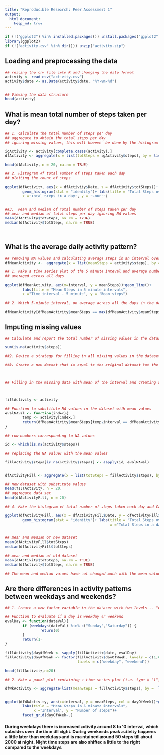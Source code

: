 ```yaml
---
title: "Reproducible Research: Peer Assessment 1"
output: 
  html_document:
    keep_md: true
---
```

```r
if (!("ggplot2") %in% installed.packages()) install.packages("ggplot2")
library(ggplot2)
if (!("activity.csv" %in% dir())) unzip("activity.zip")
```
## Loading and preprocessing the data
```r

## reading the csv file into R and changing the date format
activity <- read.csv("activity.csv")
activity$date <- as.Date(activity$date, "%Y-%m-%d")


## Viewing the data structure
head(activity)
```


## What is mean total number of steps taken per day?
```r

## 1. Calculate the total number of steps per day
## aggregate to obtain the total steps per day
## ignoring missing values, this will however be done by the histogram with NA equated to zero

igActivity <- activity[complete.cases(activity),]
dfActivity <- aggregate(x = list(totSteps = igActivity$steps), by = list(Date = igActivity$date), FUN = sum)

head(dfActivity, n = 20, na.rm = TRUE)

## 2. Histogram of total number of steps taken each day
## plotting the count of steps

ggplot(dfActivity, aes(x = dfActivity$Date, y = dfActivity$totSteps))+
        geom_histogram(stat = "identity")+ labs(title = "Total Steps over days",
        x ="Total Steps in a day", y = "Count")


##3.  Mean and median of total number of steps taken per day
## mean and median of total steps per day ignoring NA values
mean(dfActivity$totSteps, na.rm = TRUE)
median(dfActivity$totSteps, na.rm = TRUE)

        
```


## What is the average daily activity pattern?
```r

## removing NA values and calculating average steps in an interval over days
dfMeanActivity <-  aggregate(x = list(meanSteps = activity$steps), by = list(interval = activity$interval), FUN = mean, na.rm = TRUE)

## 1. Make a time series plot of the 5 minute inteval and average number of steps taken 
## averaged across all days

ggplot(dfMeanActivity, aes(x=interval, y = meanSteps))+geom_line()+
        labs(title = "Mean Steps in 5 minute intervals", 
        x ="Time interval - 5 minute", y = "Mean steps")

## 2. Which 5-minute interval, on average across all the days in the dataset,contains the maximum number of steps?

dfMeanActivity[dfMeanActivity$meanSteps == max(dfMeanActivity$meanSteps),]

```



## Imputing missing values
```r
## Calculate and report the total number of missing values in the dataset

sum(is.na(activity$steps))

##2. Device a strategy for filling in all missing values in the dataset. THe strategy does not need to be sophosticated. For example, you could use the mean/median for that day, or the mean for that 5-minute interval,etc.

##3. Create a new datset that is equal to the original dataset but the missing data filled in



## Filling in the missing data with mean of the interval and creating a new dataset



fillActivity <- activity

## Function to substitute NA values in the dataset with mean values
evalNAval <- function(index){
        temp <- activity[index,]
        return(dfMeanActivity$meanSteps[temp$interval == dfMeanActivity$interval])     
}

## row numbers corresponding to NA values

id <- which(is.na(activity$steps))

## replacing the NA values with the mean values

fillActivity$steps[is.na(activity$steps)] <- sapply(id, evalNAval)


dfActivityFill <- aggregate(x = list(totSteps = fillActivity$steps), by = list(Date = fillActivity$date), FUN = sum)

## new dataset with substitute values
head(fillActivity, n = 20)
## aggregate data set
head(dfActivityFill, n = 20)

## 4. Make the histogram of total number of steps taken each day and Calculate and report mean and median total number of steps taken per day. Do these values differ from the estimates from the first part of the assignment? What is the impact of imputing missing data on the estimates of the total daily number of steps?

ggplot(dfActivityFill, aes(x = dfActivityFill$Date, y = dfActivityFill$totSteps))+
        geom_histogram(stat = "identity")+ labs(title = "Total Steps over days",
                                                x ="Total Steps in a day", y = "Count")


## mean and median of new dataset
mean(dfActivityFill$totSteps)
median(dfActivityFill$totSteps)

## mean and median of old dataset
mean(dfActivity$totSteps, na.rm = TRUE)
median(dfActivity$totSteps, na.rm = TRUE)

## The mean and median values have not changed much with the mean value data insertion


```


## Are there differences in activity patterns between weekdays and weekends?
```r
## 1. Create a new factor variable in the dataset with two levels -- "weekday" and "weekend" indicating whether a given date is a weekday or weekend day.

## Function to evaluate if a day is weekday or weekend
evalDay <- function(dateVal){
        if (weekdays(dateVal) %in% c("Sunday","Saturday")) {
                return(0)
        } 
        return(1)
}

fillActivity$dayOfWeek <- sapply(fillActivity$date, evalDay)
fillActivity$dayOfWeek <- factor(fillActivity$dayOfWeek, levels = c(1,0), 
                                 labels = c("weekday", "weekend"))

head(fillActivity,n=20)

## 2. Make a panel plot containing a time series plot (i.e. type = "l") of the 5-minute interval (x-axis) and the average number of steps taken, averaged across all weekday days or weekend days (y-axis).

dfWkActivity <- aggregate(list(meanSteps = fillActivity$steps), by =  list(interval = fillActivity$interval,dayOfWeek = fillActivity$dayOfWeek), FUN = mean)


ggplot(dfWkActivity, aes(x=interval, y = meanSteps, col = dayOfWeek))+geom_line()+
        labs(title = "Mean Steps in 5 minute intervals", 
             x ="Interval", y = "Number of steps")+
        facet_grid(dayOfWeek~.)
```



#### During weekdays there is increased activity around 8 to 10 interval, which subsides over the time till night. During weekends peak activity happens a little later than weekdays and is maintained around 50 steps till about 2000 at night. Night time steps are also shifted a little to the right compared to the weekdays.
